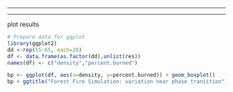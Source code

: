 ---
  ---
  
  plot results
  
  ```r
# Prepare data for ggplot
library(ggplot2)
dd <-rep(55:65, each=20)
df <- data.frame(as.factor(dd),unlist(res))
names(df) <- c("density","percent.burned")

bp <- ggplot(df, aes(x=density, y=percent.burned)) + geom_boxplot()
bp + ggtitle("Forest Fire Simulation: variation near phase transition")
```
